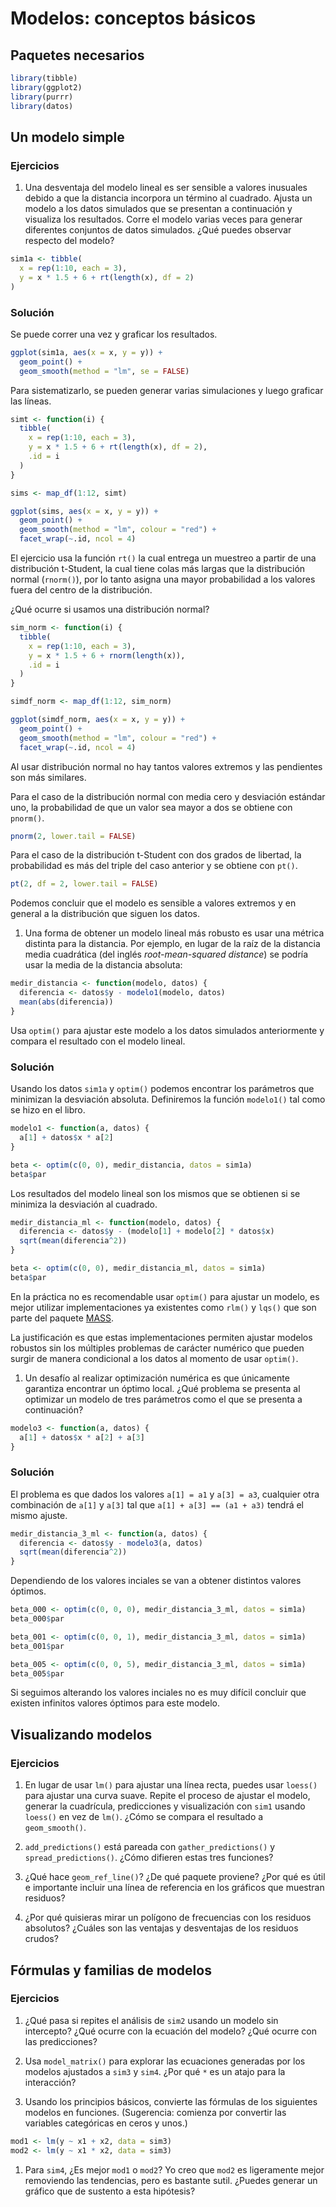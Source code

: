# Modelos: conceptos básicos

## Paquetes necesarios

```r
library(tibble)
library(ggplot2)
library(purrr)
library(datos)
```

## Un modelo simple

### Ejercicios

1. Una desventaja del modelo lineal es ser sensible a valores inusuales
 debido a que la distancia incorpora un término al cuadrado. Ajusta un
 modelo a los datos simulados que se presentan a continuación y visualiza
 los resultados. Corre el modelo varias veces para generar diferentes conjuntos
 de datos simulados. ¿Qué puedes observar respecto del modelo?

```r
sim1a <- tibble(
  x = rep(1:10, each = 3),
  y = x * 1.5 + 6 + rt(length(x), df = 2)
)
```

<div class="solucion">
<h3>Solución</h3>

Se puede correr una vez y graficar los resultados.

```r
ggplot(sim1a, aes(x = x, y = y)) +
  geom_point() +
  geom_smooth(method = "lm", se = FALSE)
```

Para sistematizarlo, se pueden generar varias simulaciones y luego graficar
las líneas.

```r
simt <- function(i) {
  tibble(
    x = rep(1:10, each = 3),
    y = x * 1.5 + 6 + rt(length(x), df = 2),
    .id = i
  )
}

sims <- map_df(1:12, simt)

ggplot(sims, aes(x = x, y = y)) +
  geom_point() +
  geom_smooth(method = "lm", colour = "red") +
  facet_wrap(~.id, ncol = 4)
```

El ejercicio usa la función `rt()` la cual entrega
un muestreo a partir de una distribución t-Student, la cual tiene colas más
largas que la distribución normal (`rnorm()`), por lo tanto asigna una mayor
probabilidad a los valores fuera del centro de la distribución.

¿Qué ocurre si usamos una distribución normal?

```r
sim_norm <- function(i) {
  tibble(
    x = rep(1:10, each = 3),
    y = x * 1.5 + 6 + rnorm(length(x)),
    .id = i
  )
}

simdf_norm <- map_df(1:12, sim_norm)

ggplot(simdf_norm, aes(x = x, y = y)) +
  geom_point() +
  geom_smooth(method = "lm", colour = "red") +
  facet_wrap(~.id, ncol = 4)
```

Al usar distribución normal no hay tantos valores extremos y las pendientes
son más similares.

Para el caso de la distribución normal con media cero y desviación estándar uno,
la probabilidad de que un valor sea mayor a dos se obtiene con `pnorm()`.

```r
pnorm(2, lower.tail = FALSE)
```

Para el caso de la distribución t-Student con dos grados de libertad, la
probabilidad es más del triple del caso anterior y se obtiene con `pt()`.

```r
pt(2, df = 2, lower.tail = FALSE)
```

Podemos concluir que el modelo es sensible a valores extremos y en general a
la distribución que siguen los datos.
</div>

1. Una forma de obtener un modelo lineal más robusto es usar una métrica 
 distinta para la distancia. Por ejemplo, en lugar de la raíz de la distancia
 media cuadrática (del inglés *root-mean-squared distance*) se podría usar la
 media de la distancia absoluta:

```r
medir_distancia <- function(modelo, datos) {
  diferencia <- datos$y - modelo1(modelo, datos)
  mean(abs(diferencia))
}
```

Usa `optim()` para ajustar este modelo a los datos simulados anteriormente y
compara el resultado con el modelo lineal.

<div class="solucion">
<h3>Solución</h3>

Usando los datos `sim1a` y `optim()` podemos encontrar los parámetros que
minimizan la desviación absoluta. Definiremos la función `modelo1()` tal como
se hizo en el libro.

```r
modelo1 <- function(a, datos) {
  a[1] + datos$x * a[2]
}

beta <- optim(c(0, 0), medir_distancia, datos = sim1a)
beta$par
```

Los resultados del modelo lineal son los mismos que se obtienen si se minimiza
la desviación al cuadrado.

```r
medir_distancia_ml <- function(modelo, datos) {
  diferencia <- datos$y - (modelo[1] + modelo[2] * datos$x)
  sqrt(mean(diferencia^2))
}

beta <- optim(c(0, 0), medir_distancia_ml, datos = sim1a)
beta$par
```

En la práctica no es recomendable usar `optim()` para ajustar un modelo, es
mejor utilizar implementaciones ya existentes como `rlm()` y `lqs()` que son
parte del paquete [MASS](https://CRAN.R-project.org/package=MASS).

La justificación es que estas implementaciones permiten ajustar modelos
robustos sin los múltiples problemas de carácter numérico que pueden surgir de
manera condicional a los datos al momento de usar `optim()`.
</div>

1. Un desafío al realizar optimización numérica es que únicamente garantiza
 encontrar un óptimo local. ¿Qué problema se presenta al optimizar un modelo de
 tres parámetros como el que se presenta a continuación?

```r
modelo3 <- function(a, datos) {
  a[1] + datos$x * a[2] + a[3]
}
```

<div class="solucion">
<h3>Solución</h3>

El problema es que dados los valores `a[1] = a1` y `a[3] = a3`, cualquier otra
combinación de `a[1]` y `a[3]` tal que `a[1] + a[3] == (a1 + a3)` tendrá el
mismo ajuste.

```r
medir_distancia_3_ml <- function(a, datos) {
  diferencia <- datos$y - modelo3(a, datos)
  sqrt(mean(diferencia^2))
}
```

Dependiendo de los valores inciales se van a obtener distintos valores óptimos.

```r
beta_000 <- optim(c(0, 0, 0), medir_distancia_3_ml, datos = sim1a)
beta_000$par
```

```r
beta_001 <- optim(c(0, 0, 1), medir_distancia_3_ml, datos = sim1a)
beta_001$par
```

```r
beta_005 <- optim(c(0, 0, 5), medir_distancia_3_ml, datos = sim1a)
beta_005$par
```

Si seguimos alterando los valores inciales no es muy difícil concluir que
existen infinitos valores óptimos para este modelo.
</div>

## Visualizando modelos

### Ejercicios

1. En lugar de usar `lm()` para ajustar una línea recta, puedes usar `loess()`
 para ajustar una curva suave. Repite el proceso de ajustar el modelo,
 generar la cuadrícula, predicciones y visualización con `sim1` usando `loess()`
 en vez de `lm()`. ¿Cómo se compara el resultado a `geom_smooth()`.

1. `add_predictions()` está pareada con `gather_predictions()` y
 `spread_predictions()`. ¿Cómo difieren estas tres funciones?

1. ¿Qué hace `geom_ref_line()`? ¿De qué paquete proviene? ¿Por qué es útil e importante
 incluir una línea de referencia en los gráficos que muestran residuos?

1. ¿Por qué quisieras mirar un polígono de frecuencias con los residuos absolutos? ¿Cuáles son las
 ventajas y desventajas de los residuos crudos?

## Fórmulas y familias de modelos

### Ejercicios

1. ¿Qué pasa si repites el análisis de `sim2` usando un modelo sin intercepto? ¿Qué ocurre con la
 ecuación del modelo? ¿Qué ocurre con las predicciones?

1. Usa `model_matrix()` para explorar las ecuaciones generadas por los modelos ajustados a `sim3` y
 `sim4`. ¿Por qué `*` es un atajo para la interacción?

1. Usando los principios básicos, convierte las fórmulas de los siguientes modelos en funciones.
 (Sugerencia: comienza por convertir las variables categóricas en ceros y unos.)

 ```r
mod1 <- lm(y ~ x1 + x2, data = sim3)
mod2 <- lm(y ~ x1 * x2, data = sim3)
 ```

1. Para `sim4`, ¿Es mejor `mod1` o `mod2`? Yo creo que `mod2` es ligeramente mejor
 removiendo las tendencias, pero es bastante sutil. ¿Puedes generar un gráfico
 que de sustento a esta hipótesis?
